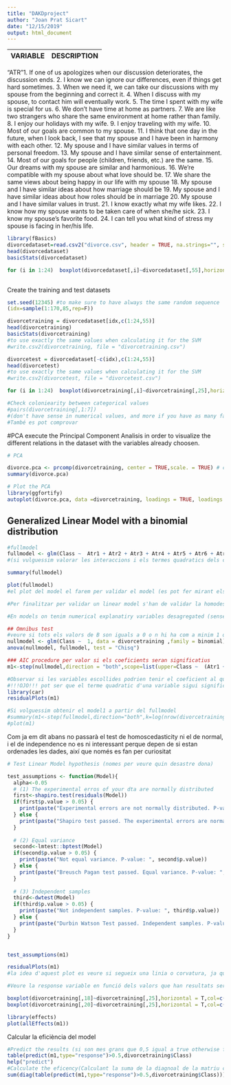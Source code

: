 ```yaml
---
title: "DAKDproject"
author: "Joan Prat Sicart"
date: "12/15/2019"
output: html_document
---
```


VARIABLE         | DESCRIPTION                          
:--------------:|:-------------------------------------:
"ATR"1. If one of us apologizes when our discussion deteriorates, the discussion ends.
2. I know we can ignore our differences, even if things get hard sometimes.
3. When we need it, we can take our discussions with my spouse from the beginning and correct it. 
4. When I discuss with my spouse, to contact him will eventually work.
5. The time I spent with my wife is special for us.
6. We don’t have time at home as partners.
7. We are like two strangers who share the same environment at home rather than family.
8. I enjoy our holidays with my wife.
9. I enjoy traveling with my wife.
10. Most of our goals are common to my spouse.
11. I think that one day in the future, when I look back, I see that my spouse and I have been in harmony with each other.
12. My spouse and I have similar values in terms of personal freedom. 
13. My spouse and I have similar sense of entertainment.
14. Most of our goals for people (children, friends, etc.) are the same. 
15. Our dreams with my spouse are similar and harmonious.
16. We’re compatible with my spouse about what love should be.
17. We share the same views about being happy in our life with my spouse 
18. My spouse and I have similar ideas about how marriage should be
19. My spouse and I have similar ideas about how roles should be in marriage 
20. My spouse and I have similar values in trust.
21. I know exactly what my wife likes.
22. I know how my spouse wants to be taken care of when she/he sick.
23. I know my spouse’s favorite food.
24. I can tell you what kind of stress my spouse is facing in her/his life.



```r
library(fBasics)
divorcedataset=read.csv2("divorce.csv", header = TRUE, na.strings="", stringsAsFactors=FALSE)
head(divorcedataset)
basicStats(divorcedataset)
```


```r
for (i in 1:24)  boxplot(divorcedataset[,i]~divorcedataset[,55],horizontal = T,col=c(2,3))
  
```





Create the training and test datasets

```r
set.seed(12345) #to make sure to have always the same random sequence
(idx=sample(1:170,85,rep=F))

divorcetraining = divorcedataset[idx,c(1:24,55)]
head(divorcetraining)
basicStats(divorcetraining)
#to use exactly the same values when calculating it for the SVM
#write.csv2(divorcetraining, file = "divorcetraining.csv")

divorcetest = divorcedataset[-c(idx),c(1:24,55)]
head(divorcetest)
#to use exactly the same values when calculating it for the SVM
#write.csv2(divorcetest, file = "divorcetest.csv")
```


```r
for (i in 1:24)  boxplot(divorcetraining[,i]~divorcetraining[,25],horizontal = T,col=c(2,3))

```


```r
#Check coloniearity between categorical values
#pairs(divorcetraining[,1:7])
#(don't have sense in numerical values, and more if you have as many factors as i have here, since it can't be apreciated)
#També es pot comprovar 
```

#PCA
execute the Principal Component Analisis in order to visualize the different relations in the dataset with the variables already choosen.

```r
# PCA

divorce.pca <- prcomp(divorcetraining, center = TRUE,scale. = TRUE) # center and scale the data
summary(divorce.pca)

# Plot the PCA
library(ggfortify)
autoplot(divorce.pca, data =divorcetraining, loadings = TRUE, loadings.label = TRUE)
```

## Generalized Linear Model with  a binomial distribution


```r
#fullmodel
fullmodel <- glm(Class ~  Atr1 + Atr2 + Atr3 + Atr4 + Atr5 + Atr6 + Atr7 + Atr8 + Atr9 + Atr10 + Atr11 + Atr12 + Atr13 + Atr14 + Atr15 + Atr16 + Atr17 + Atr18 + Atr19 + Atr20 + Atr21 + Atr22 + Atr23 + Atr24, data = divorcetraining ,family = binomial)
#(si vulguessim valorar les interaccions i els termes quadratics dels coeficients fariem: fullmodel <- glm(Class ~ (Atr1+Atr2...)^2, data=...)

summary(fullmodel)

plot(fullmodel)
#el plot del model el farem per validar el model (es pot fer mirant els plots o a partir dels tests de SMDE per exemple), a partir dels residuals veurem si el model te homoscedasticity(observant que la variancia entre les observacions es mante constant), si segueix normlitat observant que encaixa amb el normal Q-Q plot, i amb el Leverage observarem si hi han dades allunyades de la centroide( tindra una gran leverage un punt on la X = 8  i les altres estiguin entre X= 2,0  2,2  2,1 etc), la indepencia es justificarà a partir de fent l'assumpció que les dades son independents (que s'han fet a diferents persones), a SMDE s utilitza un test de linearitat particular, simplement comprovant que els residuals estant dispersos uniformement, pero no te sentit si els valors estan ordenats, així que al final tot s'acaba resumint amb assegurar-nos que les dades s'han pres independenment i en cas que no sapiguem com s'han pres assumir que son independents.

#Per finalitzar per validar un linear model s'han de validar la homodestacity la normality i la independency, pero al tractar de generalized methods l'unica validació que farem serà la indepence ja que igualment la homoscedasticity sera dificil de validar i a vegades es fa intents amb el Piersons residuals (com una forma de calcular normality)

#En models on tenim numerical explanatiry variables desagregated (sense agrupar-se per exemple totes les persones en que has votat el mateix) es molt dificil obtenir validacions bones, per tant, en el que es fa aquests casos es comprovar si el model funciona, 
```

```r
## Omnibus test
#veure si tots els valors de B son iguals a 0 o n hi ha com a minim 1 que no
nullmodel <- glm(Class ~  1, data = divorcetraining ,family = binomial)
anova(nullmodel, fullmodel, test = "Chisq")
```

```r
### AIC procedure per valor si els coeficients seran significatius
m1<-step(nullmodel,direction = "both",scope=list(upper=Class ~  (Atr1 + Atr2 + Atr3 + Atr4 + Atr5 + Atr6 + Atr7 + Atr8 + Atr9 + Atr10 + Atr11 + Atr12 + Atr13 + Atr14 + Atr15 + Atr16 + Atr17 + Atr18 + Atr19 + Atr20 + Atr21 + Atr22 + Atr23 + Atr24)),k=log(85))
```

```r
#Observar si les variables escollides podrien tenir el coeficient al quadrat significatiu també
#!!!OJO!!! pot ser que el terme quadratic d'una variable sigui significatiu i el terme lineal de la mateixa variable no
library(car)
residualPlots(m1)
```





```r
#Si volguessim obtenir el model1 a partir del fullmodel
#summary(m1<-step(fullmodel,direction="both",k=log(nrow(divorcetraining))))
#plot(m1)
```


Com ja em dit abans no passarà el test de homoscedasticity ni el de normal, i el de independence no es ni interessant perque depen de si estan ordenades les dades, així que només es fan per curiositat

```r
# Test Linear Model hypothesis (nomes per veure quin desastre dona)

test_assumptions <- function(Model){
  alpha<-0.05
  # (1) The experimental erros of your dta are normally distributed
  first<-shapiro.test(residuals(Model))
  if(first$p.value > 0.05) {
    print(paste("Experimental errors are not normally distributed. P-value: ", first$p.value))
  } else {
    print(paste("Shapiro test passed. The experimental errors are normally distributed P-value: ", first$p.value))
  }
  
  # (2) Equal variance
  second<-lmtest::bptest(Model)
  if(second$p.value > 0.05) {
    print(paste("Not equal variance. P-value: ", second$p.value))
  } else {
    print(paste("Breusch Pagan test passed. Equal variance. P-value: ", second$p.value))
  }
  
  # (3) Independent samples
  third<-dwtest(Model)
  if(third$p.value > 0.05) {
    print(paste("Not independent samples. P-value: ", third$p.value))
  } else {
    print(paste("Durbin Watson Test passed. Independent samples. P-value: ", third$p.value))
  }
}


test_assumptions(m1)
```



```r
residualPlots(m1)
#la idea d'aquest plot es veure si segueix una linia o corvatura, ja que en cas que s'aprecies curva seria necesssari afegir un membre quadratic al model (beta)*X^2
```

```r
#Veure la response variable en funció dels valors que han resultats ser significatius

boxplot(divorcetraining[,18]~divorcetraining[,25],horizontal = T,col=c(2,3))
boxplot(divorcetraining[,20]~divorcetraining[,25],horizontal = T,col=c(2,3))
```

```r
library(effects)
plot(allEffects(m1))
```

Calcular la eficiència del model

```r
#Predict the results (si son mes grans que 0,5 igual a true otherwise false)
table(predict(m1,type="response")>0.5,divorcetraining$Class)
help("predict")
#Calculate the eficency(Calculant la suma de la diagnoal de la matriu creada)
sum(diag(table(predict(m1,type="response")>0.5,divorcetraining$Class)))/85
```